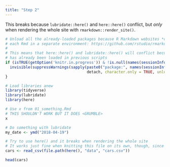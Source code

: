 ```yaml
---
title: "Step 2"
---
```


This breaks because `lubridate::here()` and `here::here()` conflict, but *only* when rendering the whole site with `rmarkdown::render_site()`.

```r
# Unload all the already-loaded packages because R Markdown websites *don't* knit 
# each Rmd in a separate environment: https://github.com/rstudio/rmarkdown/issues/1326
#
# This means that here::here() and lubridate::here() will conflict becuase here
# has already been loaded in previous scripts
if (isTRUE(getOption('knitr.in.progress')) & !is.null(names(sessionInfo()$otherPkgs))) {
  invisible(suppressWarnings(sapply(paste0("package:", names(sessionInfo()$otherPkgs)),
                                    detach, character.only = TRUE, unload = TRUE)))
}
```

```r
# Load libraries anew
library(tidyverse)
library(lubridate)
library(here)

# Use x from 01_something.Rmd
# THIS SHOULDN'T WORK BUT IT DOES <GRUMBLE>
x

# Do something with lubridate
my_date <- ymd("2018-04-19")

# Try to use here() and it breaks when rendering the whole site
# It works just fine when knitting this file on its own, though, since here is loaded after lubridate
cars <- read_csv(file.path(here(), "data", "cars.csv"))

head(cars)
```

